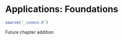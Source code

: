 # Applications: Foundations  {#foundations-applications}

```r
source("_common.R")
```

<!-- ::: {.chapterintro} -->
<!-- Coming soon! -->
<!-- ::: -->

::: {.underconstruction}
Future chapter addition
:::

